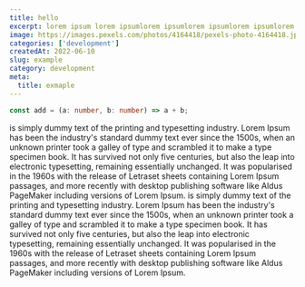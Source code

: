 ```yaml
---
title: hello
excerpt: lorem ipsum lorem ipsumlorem ipsumlorem ipsumlorem ipsumlorem ipsum
image: https://images.pexels.com/photos/4164418/pexels-photo-4164418.jpeg
categories: ['development']
createdAt: 2022-06-10
slug: example
category: development
meta:
  title: exmaple
---
```


```ts
const add = (a: number, b: number) => a + b;
```

is simply dummy text of the printing and typesetting industry. Lorem Ipsum has been the industry's standard dummy text ever since the 1500s, when an unknown printer took a galley of type and scrambled it to make a type specimen book. It has survived not only five centuries, but also the leap into electronic typesetting, remaining essentially unchanged. It was popularised in the 1960s with the release of Letraset sheets containing Lorem Ipsum passages, and more recently with desktop publishing software like Aldus PageMaker including versions of Lorem Ipsum.
is simply dummy text of the printing and typesetting industry. Lorem Ipsum has been the industry's standard dummy text ever since the 1500s, when an unknown printer took a galley of type and scrambled it to make a type specimen book. It has survived not only five centuries, but also the leap into electronic typesetting, remaining essentially unchanged. It was popularised in the 1960s with the release of Letraset sheets containing Lorem Ipsum passages, and more recently with desktop publishing software like Aldus PageMaker including versions of Lorem Ipsum.
